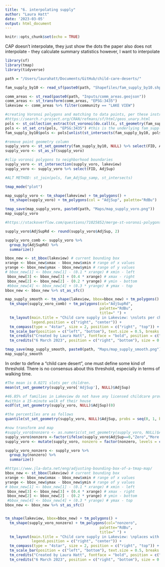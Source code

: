 ```yaml
---
title: "6. interpolating supply"
author: "Laura Hatt"
date: '2023-03-05'
output: html_document
---
```


```r
knitr::opts_chunk$set(echo = TRUE)
```

CAP doesn't interpolate, they just show the dots
the paper also does not interpolate - they calculate summary statistics
however, I want to interpolate

```r
library(sf)
library(tmap)
library(tidyverse)

path = "/Users/laurahatt/Documents/GitHub/child-care-deserts/"
```

```r
fam_supply_by10 <- read_sf(paste0(path, "Shapefiles/fam_supply_by10.shp"))
```

```r
comm_areas <- st_read(paste0(path, "Inputs/comm_areas.geojson"))
comm_areas <- st_transform(comm_areas, "EPSG:3435")
lakeview <- comm_areas %>% filter(community == "LAKE VIEW")
```

```r
#creating Voronoi polygons and matching to data points, per these instructions
#https://search.r-project.org/CRAN/refmans/sf/html/geos_unary.html
pols <- st_collection_extract(st_voronoi(do.call(c, st_geometry(fam_supply_by10))))
pols <- st_set_crs(pols, "EPSG:3435") #this is the underlying fam_supply_by10 CRS
fam_supply_by10$pols <- pols[unlist(st_intersects(fam_supply_by10, pols))]

#remove point geometry column 
supply_voro <- st_set_geometry(fam_supply_by10, NULL) %>% select(FID, AdjSup, pols)
supply_voro <- st_as_sf(supply_voro)

#clip voronoi polygons to neighborhood boundaries
supply_voro <- st_intersection(supply_voro, lakeview)
supply_voro <- supply_voro %>% select(FID, AdjSup)

#ALT METHOD: st_join(pols, fam_AdjSup_samp, st_intersects)
```


```r
tmap_mode("plot")

map_supply_voro <- tm_shape(lakeview) + tm_polygons() + 
  tm_shape(supply_voro) + tm_polygons(col = "AdjSup", palette="RdBu")

tmap_save(map_supply_voro, paste0(path, "Maps/map_supply_voro.png"))
map_supply_voro
```


```r
#https://stackoverflow.com/questions/71025852/merge-st-voronoi-polygons-by-variable

supply_voro$AdjSupRd <- round(supply_voro$AdjSup, 2)

supply_voro_comb <- supply_voro %>% 
  group_by(AdjSupRd) %>%
  summarize()
```


```r
bbox_new <- st_bbox(lakeview) # current bounding box
xrange <- bbox_new$xmax - bbox_new$xmin # range of x values
yrange <- bbox_new$ymax - bbox_new$ymin # range of y values
# bbox_new[1] <- bbox_new[1] - (0.1 * xrange) # xmin - left
 bbox_new[3] <- bbox_new[3] + (0.4 * xrange) # xmax - right
 bbox_new[2] <- bbox_new[2] - (0.2 * yrange) # ymin - bottom
 #bbox_new[4] <- bbox_new[4] + (0.3 * yrange) # ymax - top
bbox_new <- bbox_new %>% st_as_sfc() 

map_supply_smooth <- tm_shape(lakeview, bbox=bbox_new) + tm_polygons() +
  tm_shape(supply_voro_comb) + tm_polygons(col="AdjSupRd", 
                                           palette="RdBu",
                                           title=" ") +
  tm_layout(main.title = "Child care supply in Lakeview: \nslots per child",
            legend.position = c("right", "center")) +
  tm_compass(type = "4star", size = 2, position = c("right", "top")) + 
  tm_scale_bar(position = c("left", "bottom"), text.size = 0.5, breaks = c(0, 0.5, 1)) +
  tm_credits("Created by Laura Hatt", fontface = "bold", position = c("right", "bottom"), size = 0.5) +
  tm_credits("6 March 2023", position = c("right", "bottom"), size = 0.5)

tmap_save(map_supply_smooth, paste0(path, "Maps/map_supply_smooth.png"))
map_supply_smooth
```

In order to define a "child care desert", one must define some kind of threshold. There is no consensus about this threshold, especially in terms of walking time.

```r

#The mean is 0.0271 slots per children.
mean(st_set_geometry(supply_voro['AdjSup'], NULL)$AdjSup)

#46.85% of families in Lakeview do not have any licensed childcare providers 
#within a 15-minute walk of their house
ecdf(st_set_geometry(supply_voro, NULL)$AdjSup)(0)

#the percentiles are as follows
quantile(st_set_geometry(supply_voro, NULL)$AdjSup, probs = seq(0, 1, by= 0.1)) 

#now transform and map
#supply_voro$nonzero <- as.numeric(st_set_geometry(supply_voro, NULL)$AdjSup > 0)
supply_voro$nonzero <-factor(ifelse(supply_voro$AdjSup==0,"Zero","More than zero"))
supply_voro <- mutate(supply_voro, nonzero = factor(nonzero, levels = c("Zero", "More than zero")))
```


```r
supply_voro_nonzero <- supply_voro %>% 
  group_by(nonzero) %>%
  summarize()

#https://www.jla-data.net/eng/adjusting-bounding-box-of-a-tmap-map/
bbox_new <- st_bbox(lakeview) # current bounding box
xrange <- bbox_new$xmax - bbox_new$xmin # range of x values
yrange <- bbox_new$ymax - bbox_new$ymin # range of y values
# bbox_new[1] <- bbox_new[1] - (0.1 * xrange) # xmin - left
 bbox_new[3] <- bbox_new[3] + (0.4 * xrange) # xmax - right
 bbox_new[2] <- bbox_new[2] - (0.2 * yrange) # ymin - bottom
 #bbox_new[4] <- bbox_new[4] + (0.3 * yrange) # ymax - top
bbox_new <- bbox_new %>% st_as_sfc() 


tm_shape(lakeview, bbox=bbox_new) + tm_polygons() +
  tm_shape(supply_voro_nonzero) + tm_polygons(col="nonzero", 
                                           palette="RdBu",
                                           title=" ") +
  tm_layout(main.title = "Child care supply in Lakeview: \nplaces with zero slots per child",
            legend.position = c("right", "center")) + 
  tm_compass(type = "4star", size = 2, position = c("right", "top")) + 
  tm_scale_bar(position = c("left", "bottom"), text.size = 0.5, breaks = c(0, 0.5, 1)) +
  tm_credits("Created by Laura Hatt", fontface = "bold", position = c("right", "bottom"), size = 0.5) +
  tm_credits("6 March 2023", position = c("right", "bottom"), size = 0.5)
```














